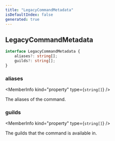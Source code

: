 ```yaml
---
title: "LegacyCommandMetadata"
isDefaultIndex: false
generated: true
---
```



<!-- This file was generated from the CommandKit source. Do not modify. Instead, re-run the "docgen" script -->


## LegacyCommandMetadata

<GenerationInfo sourceFile="packages/commandkit/src/types.ts" sourceLine="72" packageName="commandkit" />



```ts title="Signature"
interface LegacyCommandMetadata {
    aliases?: string[];
    guilds?: string[];
}
```

<div className="members-wrapper">

### aliases

<MemberInfo kind="property" type={`string[]`}   />

The aliases of the command.
### guilds

<MemberInfo kind="property" type={`string[]`}   />

The guilds that the command is available in.


</div>
